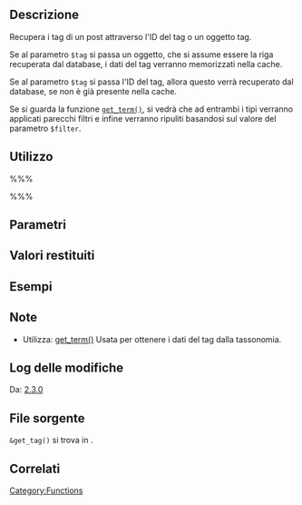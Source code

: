 {{Languages|
{{en|Function Reference/get tag}}
{{it|Riferimento funzioni/get tag}}
{{ja|関数リファレンス/get tag}}
}}
== Descrizione ==
Recupera i tag di un post attraverso l'ID del tag o un oggetto tag.

Se al parametro <tt>$tag</tt> si passa un oggetto, che si assume essere la riga recuperata dal database, i dati del tag verranno memorizzati nella cache.

Se al parametro <tt>$tag</tt> si passa l'ID del tag, allora questo verrà recuperato dal database, se non è già presente nella cache. 

Se si guarda la funzione [[Function_Reference/get_term|<tt>get_term()</tt>]], si vedrà che ad entrambi i tipi verranno applicati parecchi filtri e infine verranno ripuliti basandosi sul valore del parametro <tt>$filter</tt>. 

== Utilizzo ==
%%%<?php &get_tag( $tag, $output, $filter ) ?>%%%

== Parametri ==
{{it:Parameter|$tag|integer&#124;object|}}
{{it:Parameter|$output|string|Costante OBJECT, ARRAY_A, o ARRAY_N|opzionale|OBJECT}}
{{it:Parameter|$filter|string|Il valore predefinito è raw o nessun filtro definito di WordPress verrà applicato.|opzionale|'raw'}}

== Valori restituiti ==
{{it:Return||object&#124;array|Valore restituito sulla base del valore di <tt>$output</tt>.}}

== Esempi ==


== Note ==
* Utilizza: [[Function_Reference/get_term|get_term()]] Usata per ottenere i dati del tag dalla tassonomia.

== Log delle modifiche ==
Da: [[Version 2.3|2.3.0]]

== File sorgente ==
<tt>&get_tag()</tt> si trova in {{Trac|wp-includes/category.php}}.

== Correlati ==

{{it:Tag Footer}}

[[Category:Functions]]